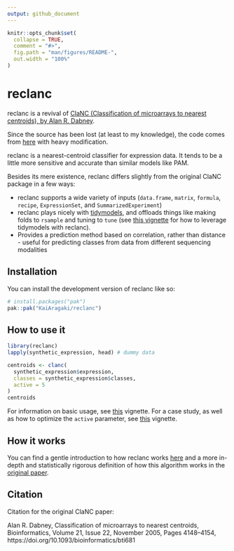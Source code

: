 ```yaml
---
output: github_document
---
```


<!-- README.md is generated from README.Rmd. Please edit that file -->

```r
knitr::opts_chunk$set(
  collapse = TRUE,
  comment = "#>",
  fig.path = "man/figures/README-",
  out.width = "100%"
)
```

# reclanc

<!-- badges: start -->
<!-- badges: end -->

reclanc is a revival of [ClaNC (Classification of microarrays to nearest centroids), by Alan R. Dabney](https://doi.org/10.1093/bioinformatics/bti681).

Since the source has been lost (at least to my knowledge), the code comes from [here](https://github.com/naikai/sake/blob/master/R/clanc.R) with heavy modification.

reclanc is a nearest-centroid classifier for expression data. It tends to be a little more sensitive and accurate than similar models like PAM.

Besides its mere existence, reclanc differs slightly from the original ClaNC package in a few ways:

- reclanc supports a wide variety of inputs (`data.frame`, `matrix`, `formula`,  `recipe`, `ExpressionSet`, and `SummarizedExperiment`)
- reclanc plays nicely with [tidymodels](https://www.tidymodels.org/), and offloads things like making folds to `rsample` and tuning to `tune` (see [this vignette](https://kaiaragaki.github.io/reclanc/articles/case-study.html) for how to leverage tidymodels with reclanc). 
- Provides a prediction method based on correlation, rather than distance - useful for predicting classes from data from different sequencing modalities

## Installation

You can install the development version of reclanc like so:

``` r
# install.packages("pak")
pak::pak("KaiAragaki/reclanc")
```

## How to use it

```r
library(reclanc)
lapply(synthetic_expression, head) # dummy data
```

```r
centroids <- clanc(
  synthetic_expression$expression,
  classes = synthetic_expression$classes,
  active = 5
)
centroids
```

For information on basic usage, see [this](https://kaiaragaki.github.io/reclanc/articles/using-reclanc.html) vignette. For a case study, as well as how to optimize the `active` parameter, see [this](https://kaiaragaki.github.io/reclanc/articles/case-study.html) vignette.


## How it works

You can find a gentle introduction to how reclanc works [here](https://kai.rbind.io/posts/projects-reclanc/) and a more in-depth and statistically rigorous definition of how this algorithm works in the  [original paper](https://doi.org/10.1093/bioinformatics/bti681).

## Citation

Citation for the original ClaNC paper:

Alan R. Dabney, Classification of microarrays to nearest centroids, Bioinformatics, Volume 21, Issue 22, November 2005, Pages 4148–4154, https://doi.org/10.1093/bioinformatics/bti681
